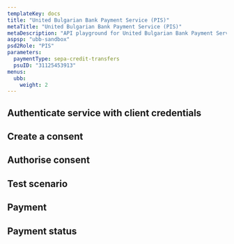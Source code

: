 ```yaml
---
templateKey: docs
title: "United Bulgarian Bank Payment Service (PIS)"
metaTitle: "United Bulgarian Bank Payment Service (PIS)"
metaDescription: "API playground for United Bulgarian Bank Payment Service (PIS)"
aspsp: "ubb-sandbox"
psd2Role: "PIS"
parameters:
  paymentType: sepa-credit-transfers
  psuID: "31125453913"
menus:
  ubb: 
    weight: 2
---
```







  <step>

  ## Authenticate service with client credentials

  <CreateClientCredentialsToken/>
  </step>
  <step>

  ## Create a consent

  <StepInitiatePayment requestOverride={ubbPISPRequestOverride} />
  </step>
  <step>

  ## Authorise consent

  <AuthoriseStep/>
  </step>
  <step>

  ## Test scenario

  <PaymentMockData scenarios={ubbPISScenarios} />
  </step>
  <step>

  ## Payment

  <StepPayment/>
  </step>
  <step>

  ## Payment status

  <StepPaymentStatus/>
  </step>
